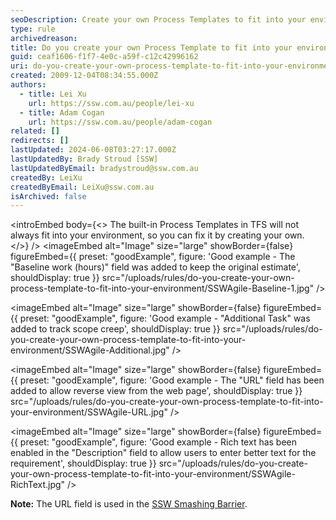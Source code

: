```yaml
---
seoDescription: Create your own Process Templates to fit into your environment and customize fields to suit your needs.
type: rule
archivedreason:
title: Do you create your own Process Template to fit into your environment?
guid: ceaf1606-f1f7-4e0c-a59f-c12c42996162
uri: do-you-create-your-own-process-template-to-fit-into-your-environment
created: 2009-12-04T08:34:55.000Z
authors:
  - title: Lei Xu
    url: https://ssw.com.au/people/lei-xu
  - title: Adam Cogan
    url: https://ssw.com.au/people/adam-cogan
related: []
redirects: []
lastUpdated: 2024-06-08T03:27:17.000Z
lastUpdatedBy: Brady Stroud [SSW]
lastUpdatedByEmail: bradystroud@ssw.com.au
createdBy: LeiXu
createdByEmail: LeiXu@ssw.com.au
isArchived: false
---
```


<introEmbed
  body={<>
The built-in Process Templates in TFS will not always fit into your environment, so you can fix it by creating your own.
  </>}
/>
<imageEmbed
  alt="Image"
  size="large"
  showBorder={false}
  figureEmbed={{
    preset: "goodExample",
    figure: 'Good example - The "Baseline work (hours)" field was added to keep the original estimate',
    shouldDisplay: true
  }}
  src="/uploads/rules/do-you-create-your-own-process-template-to-fit-into-your-environment/SSWAgile-Baseline-1.jpg"
/>

<imageEmbed
  alt="Image"
  size="large"
  showBorder={false}
  figureEmbed={{
    preset: "goodExample",
    figure: 'Good example - "Additional Task" was added to track scope creep',
    shouldDisplay: true
  }}
  src="/uploads/rules/do-you-create-your-own-process-template-to-fit-into-your-environment/SSWAgile-Additional.jpg"
/>

<imageEmbed
  alt="Image"
  size="large"
  showBorder={false}
  figureEmbed={{
    preset: "goodExample",
    figure: 'Good example - The "URL" field has been added to allow reverse view from the web page',
    shouldDisplay: true
  }}
  src="/uploads/rules/do-you-create-your-own-process-template-to-fit-into-your-environment/SSWAgile-URL.jpg"
/>

<imageEmbed
  alt="Image"
  size="large"
  showBorder={false}
  figureEmbed={{
    preset: "goodExample",
    figure: 'Good example - Rich text has been enabled in the "Description" field to allow users to enter better text for the requirement',
    shouldDisplay: true
  }}
  src="/uploads/rules/do-you-create-your-own-process-template-to-fit-into-your-environment/SSWAgile-RichText.jpg"
/>

**Note:** The URL field is used in the [SSW Smashing Barrier](https://smashingbarrier.com).
